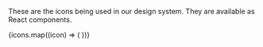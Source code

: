 
<Meta title="Tokens/Icons" />

<Title>Icons</Title>

These are the icons being used in our design system. They are available as React components.

<IconGallery>
	{icons.map((icon) => (
		<IconItem key={icon} name={icon}>
			<Icon type={icon} />
		</IconItem>
	))}
</IconGallery>